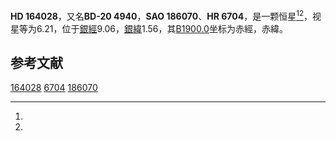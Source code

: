 {{Starbox begin
| name = HD 164028
}}
{{Starbox observe
| epoch = [[J2000.0|J2000.0]]
| constell = {{星座名待查}}<ref name=SIMBAD>{{cite web
 | url=http://simbad.u-strasbg.fr/simbad/sim-id?Ident=HR+6704
 | title =Pulsating variable Star
 | publisher=Centre de Données astronomiques de Strasbourg
 | work=SIMBAD
 | accessdate=2012-07-13}}</ref><ref name=DATA>{{cite web
 | url=http://vizier.u-strasbg.fr/viz-bin/VizieR-5?-out.add=.&-source=5050&-corr=PK=HR&-out.max=9999&HR=6704
 | title=VizieR Detailed Page
 | accessdate=2012-07-13
 | archive-date=2019-02-16
 | archive-url=https://web.archive.org/web/20190216091339/http://vizier.u-strasbg.fr/viz-bin/VizieR-5?-out.add=.&-source=5050&-corr=PK=HR&-out.max=9999&HR=6704
 | dead-url=no
 }}</ref>
| 星官 = 
| ra = {{RA|18|0|0.1}}<ref name=SIMBAD /><ref name=DATA />
| dec = {{DEC|-20|20|21}}<ref name=SIMBAD /><ref name=DATA />
| appmag_v = 6.21<ref name=SIMBAD /><ref name=DATA />
}}
{{Starbox character
| class = K0II-III<ref name=SIMBAD /><ref name=DATA />
| b-v = 1.4<ref name=SIMBAD /><ref name=DATA />
| u-b = <ref name=SIMBAD /><ref name=DATA />
| r-i = <ref name=SIMBAD /><ref name=DATA />
| variable = 
}}
{{Starbox astrometry
| radial_v = 
| prop_mo_ra = -8
| parallax = 
| p_error = 
}}
{{Starbox catalog
| names =BD-20 4940，[[SAO星表|SAO]] 186070，[[HD星表|HD]] 164028，[[HR星表|HR]] 6704}}
{{Starbox reference |Simbad=HR+6704}}
{{Starbox end}}

'''HD 164028'''，又名'''BD-20 4940'''，'''SAO 186070'''、'''HR 6704'''，是一颗恒星<ref name=SIMBAD /><ref name=DATA />，视星等为6.21，位于[[銀道座標系|銀經]]9.06，[[銀道座標系|銀緯]]1.56，其[[B1900.0|B1900.0]]坐标为赤經{{RA|17|54|3.1}}，赤緯{{DEC|-20|1.56|54}}。

== 参考文献 ==
{{reflist}}

{{star-stub}}

[[Category:HD和HDE天體|164028]]
[[Category:HR天體|6704]]
[[Category:SAO天體|186070]]